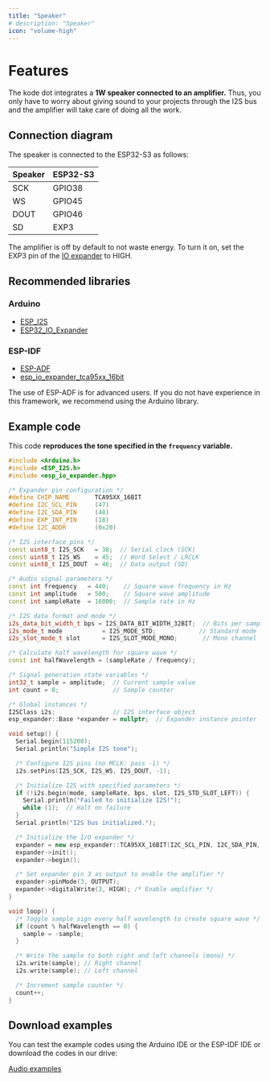 ```yaml
---
title: "Speaker"
# description: "Speaker"
icon: "volume-high"
---
```


# Features
The kode dot integrates a **1W speaker connected to an amplifier.** Thus, you only have to worry about giving sound to your projects through the I2S bus and the amplifier will take care of doing all the work.

## Connection diagram
The speaker is connected to the ESP32-S3 as follows:

| Speaker | ESP32-S3 |
| --------- | -------- |
| SCK       | GPIO38   |
| WS        | GPIO45   |
| DOUT      | GPIO46   |
| SD        | EXP3     |

<Note>The amplifier is off by default to not waste energy. To turn it on, set the EXP3 pin of the [IO expander](/en/kode-dot/io-expander) to HIGH.</Note>

## Recommended libraries
### Arduino
- [ESP_I2S](https://github.com/espressif/arduino-esp32/blob/master/libraries/ESP_I2S)
- [ESP32_IO_Expander](https://github.com/esp-arduino-libs/ESP32_IO_Expander)

### ESP-IDF
- [ESP-ADF](https://github.com/espressif/esp-adf)
- [esp_io_expander_tca95xx_16bit](https://components.espressif.com/components/espressif/esp_io_expander_tca95xx_16bit)

<Warning>The use of ESP-ADF is for advanced users. If you do not have experience in this framework, we recommend using the Arduino library.</Warning>

## Example code
This code **reproduces the tone specified in the `frequency` variable.**

```cpp speaker_tone.ino lines icon="microchip"
#include <Arduino.h>
#include <ESP_I2S.h>
#include <esp_io_expander.hpp>

/* Expander pin configuration */
#define CHIP_NAME       TCA95XX_16BIT
#define I2C_SCL_PIN     (47)
#define I2C_SDA_PIN     (48)
#define EXP_INT_PIN     (18)
#define I2C_ADDR        (0x20)

/* I2S interface pins */
const uint8_t I2S_SCK   = 38;  // Serial clock (SCK)
const uint8_t I2S_WS    = 45;  // Word Select / LRCLK
const uint8_t I2S_DOUT  = 46;  // Data output (SD)

/* Audio signal parameters */
const int frequency   = 440;    // Square wave frequency in Hz
const int amplitude   = 500;    // Square wave amplitude
const int sampleRate  = 16000;  // Sample rate in Hz

/* I2S data format and mode */
i2s_data_bit_width_t bps = I2S_DATA_BIT_WIDTH_32BIT;  // Bits per sample
i2s_mode_t mode           = I2S_MODE_STD;            // Standard mode
i2s_slot_mode_t slot      = I2S_SLOT_MODE_MONO;       // Mono channel

/* Calculate half wavelength for square wave */
const int halfWavelength = (sampleRate / frequency);

/* Signal generation state variables */
int32_t sample = amplitude;  // Current sample value
int count = 0;               // Sample counter

/* Global instances */
I2SClass i2s;                // I2S interface object
esp_expander::Base *expander = nullptr;  // Expander instance pointer

void setup() {
  Serial.begin(115200);
  Serial.println("Simple I2S tone");

  /* Configure I2S pins (no MCLK: pass -1) */
  i2s.setPins(I2S_SCK, I2S_WS, I2S_DOUT, -1);

  /* Initialize I2S with specified parameters */
  if (!i2s.begin(mode, sampleRate, bps, slot, I2S_STD_SLOT_LEFT)) {
    Serial.println("Failed to initialize I2S!");
    while (1);  // Halt on failure
  }
  Serial.println("I2S bus initialized.");

  /* Initialize the I/O expander */
  expander = new esp_expander::TCA95XX_16BIT(I2C_SCL_PIN, I2C_SDA_PIN, I2C_ADDR);
  expander->init();
  expander->begin();

  /* Set expander pin 3 as output to enable the amplifier */
  expander->pinMode(3, OUTPUT);
  expander->digitalWrite(3, HIGH); /* Enable amplifier */
}

void loop() {
  /* Toggle sample sign every half wavelength to create square wave */
  if (count % halfWavelength == 0) {
    sample = -sample;
  }

  /* Write the sample to both right and left channels (mono) */
  i2s.write(sample); // Right channel
  i2s.write(sample); // Left channel

  /* Increment sample counter */
  count++;
}
```

## Download examples
You can test the example codes using the Arduino IDE or the ESP-IDF IDE or download the codes in our drive:

[Audio examples](https://drive.google.com/drive/folders/1rJPxfOXun4p1ijXyRdREydyOMEUJju0u)